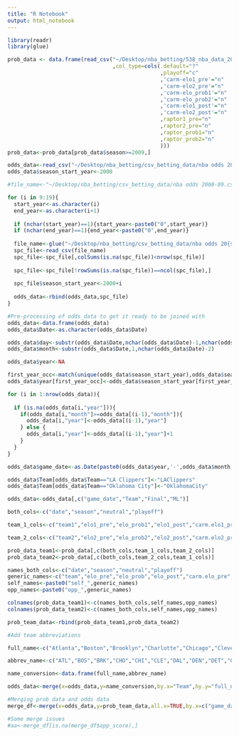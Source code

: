 ```yaml
---
title: "R Notebook"
output: html_notebook
---
```


```r
library(readr)
library(glue)
```

```r
prob_data <- data.frame(read_csv("~/Desktop/nba_betting/538_nba_data_2020_11_21.csv"
                                 ,col_type=cols(.default="?"
                                                ,playoff="c"
                                                ,'carm-elo1_pre'="n"
                                                ,'carm-elo2_pre'="n"
                                                ,'carm-elo_prob1'="n"
                                                ,'carm-elo_prob2'="n"
                                                ,'carm-elo1_post'="n"
                                                ,'carm-elo2_post'="n"
                                                ,raptor1_pre="n"
                                                ,raptor2_pre="n"
                                                ,raptor_prob1="n"
                                                ,raptor_prob2="n"
                                                )))
prob_data<-prob_data[prob_data$season>=2009,]
```

```r
odds_data<-read_csv("~/Desktop/nba_betting/csv_betting_data/nba odds 2008-09.csv")
odds_data$season_start_year<-2008

#file_name<-"~/Desktop/nba_betting/csv_betting_data/nba odds 2008-09.csv"

for (i in 9:19){
  start_year<-as.character(i)
  end_year<-as.character(i+1)
  
  if (nchar(start_year)==1){start_year<-paste0("0",start_year)}
  if (nchar(end_year)==1){end_year<-paste0("0",end_year)}
  
  file_name<-glue("~/Desktop/nba_betting/csv_betting_data/nba odds 20{start_year}-{end_year}.csv")
  spc_file<-read_csv(file_name)
  spc_file<-spc_file[,colSums(is.na(spc_file))<nrow(spc_file)]
  
  spc_file<-spc_file[!rowSums(is.na(spc_file))==ncol(spc_file),]
  
  spc_file$season_start_year<-2000+i
  
  odds_data<-rbind(odds_data,spc_file)
}

```

```r
#Pre-processing of odds_data to get it ready to be joined with
odds_data<-data.frame(odds_data)
odds_data$Date<-as.character(odds_data$Date)

odds_data$day<-substr(odds_data$Date,nchar(odds_data$Date)-1,nchar(odds_data$Date))
odds_data$month<-substr(odds_data$Date,1,nchar(odds_data$Date)-2)

odds_data$year<-NA

first_year_occ<-match(unique(odds_data$season_start_year),odds_data$season_start_year)
odds_data$year[first_year_occ]<-odds_data$season_start_year[first_year_occ]

for (i in 1:nrow(odds_data)){
  
  if (is.na(odds_data[i,"year"])){
    if(odds_data[i,"month"]>=odds_data[(i-1),"month"]){
      odds_data[i,"year"]<-odds_data[(i-1),"year"]
    } else {
      odds_data[i,"year"]<-odds_data[(i-1),"year"]+1
    }
  }
}

odds_data$game_date<-as.Date(paste0(odds_data$year,'-',odds_data$month,'-',odds_data$day))

odds_data$Team[odds_data$Team=="LA Clippers"]<-"LAClippers"
odds_data$Team[odds_data$Team=="Oklahoma City"]<-"OklahomaCity"

```

```r
odds_data<-odds_data[,c("game_date","Team","Final","ML")]
```

```r
both_cols<-c("date","season","neutral","playoff")

team_1_cols<-c("team1","elo1_pre","elo_prob1","elo1_post","carm.elo1_pre","carm.elo_prob1","carm.elo1_post","raptor1_pre","raptor_prob1","score1")

team_2_cols<-c("team2","elo2_pre","elo_prob2","elo2_post","carm.elo2_pre","carm.elo_prob2","carm.elo2_post","raptor2_pre","raptor_prob2","score2")

prob_data_team1<-prob_data[,c(both_cols,team_1_cols,team_2_cols)]
prob_data_team2<-prob_data[,c(both_cols,team_2_cols,team_1_cols)]

names_both_cols<-c("date","season","neutral","playoff")
generic_names<-c("team","elo_pre","elo_prob","elo_post","carm.elo_pre","carm.elo_prob","carm.elo_post","raptor_pre","raptor_prob","score")
self_names<-paste0("self_",generic_names)
opp_names<-paste0("opp_",generic_names)

colnames(prob_data_team1)<-c(names_both_cols,self_names,opp_names)
colnames(prob_data_team2)<-c(names_both_cols,self_names,opp_names)

prob_team_data<-rbind(prob_data_team1,prob_data_team2)
```

```r
#Add team abbreviations

full_name<-c("Atlanta","Boston","Brooklyn","Charlotte","Chicago","Cleveland","Dallas","Denver","Detroit","GoldenState","Houston","Indiana","LAClippers","LALakers","Memphis","Miami","Milwaukee","Minnesota","NewJersey","NewOrleans","NewYork","OklahomaCity","Orlando","Philadelphia","Phoenix","Portland","Sacramento","SanAntonio","Toronto","Utah","Washington")

abbrev_name<-c("ATL","BOS","BRK","CHO","CHI","CLE","DAL","DEN","DET","GSW","HOU","IND","LAC","LAL","MEM","MIA","MIL","MIN","NJN","NOP","NYK","OKC","ORL","PHI","PHO","POR","SAC","SAS","TOR","UTA","WAS")

name_conversion<-data.frame(full_name,abbrev_name)

odds_data<-merge(x=odds_data,y=name_conversion,by.x="Team",by.y="full_name",all.x=TRUE)
```



```r
#Merging prob data and odds data
merge_df<-merge(x=odds_data,y=prob_team_data,all.x=TRUE,by.x=c("game_date","abbrev_name","Final"),by.y=c("date","self_team","self_score"))

#Some merge issues
#aa<-merge_df[is.na(merge_df$opp_score),]
```

